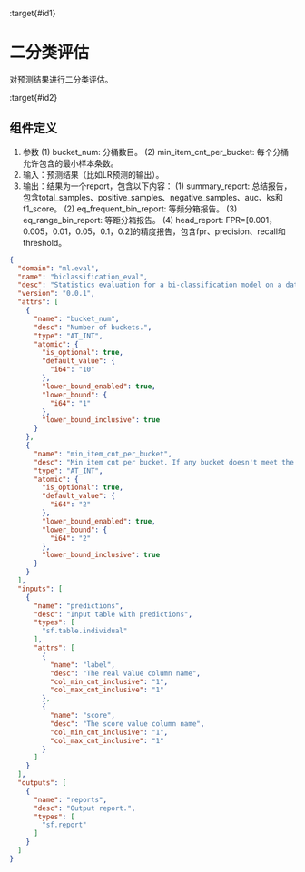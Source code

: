 :target{#id1}

# 二分类评估

对预测结果进行二分类评估。

:target{#id2}

## 组件定义

1. 参数
   (1) bucket\_num: 分桶数目。
   (2) min\_item\_cnt\_per\_bucket: 每个分桶允许包含的最小样本条数。
2. 输入：预测结果（比如LR预测的输出）。
3. 输出：结果为一个report，包含以下内容：
   (1) summary\_report: 总结报告，包含total\_samples、positive\_samples、negative\_samples、auc、ks和f1\_score。
   (2) eq\_frequent\_bin\_report: 等频分箱报告。
   (3) eq\_range\_bin\_report: 等距分箱报告。
   (4) head\_report: FPR=\[0.001，0.005，0.01，0.05，0.1，0.2]的精度报告，包含fpr、precision、recall和threshold。

```json
{
  "domain": "ml.eval",
  "name": "biclassification_eval",
  "desc": "Statistics evaluation for a bi-classification model on a dataset.\n1. summary_report: SummaryReport\n2. eq_frequent_bin_report: List[EqBinReport]\n3. eq_range_bin_report: List[EqBinReport]\n4. head_report: List[PrReport]\nreports for fpr = 0.001, 0.005, 0.01, 0.05, 0.1, 0.2",
  "version": "0.0.1",
  "attrs": [
    {
      "name": "bucket_num",
      "desc": "Number of buckets.",
      "type": "AT_INT",
      "atomic": {
        "is_optional": true,
        "default_value": {
          "i64": "10"
        },
        "lower_bound_enabled": true,
        "lower_bound": {
          "i64": "1"
        },
        "lower_bound_inclusive": true
      }
    },
    {
      "name": "min_item_cnt_per_bucket",
      "desc": "Min item cnt per bucket. If any bucket doesn't meet the requirement, error raises. For security reasons, we require this parameter to be at least 2.",
      "type": "AT_INT",
      "atomic": {
        "is_optional": true,
        "default_value": {
          "i64": "2"
        },
        "lower_bound_enabled": true,
        "lower_bound": {
          "i64": "2"
        },
        "lower_bound_inclusive": true
      }
    }
  ],
  "inputs": [
    {
      "name": "predictions",
      "desc": "Input table with predictions",
      "types": [
        "sf.table.individual"
      ],
      "attrs": [
        {
          "name": "label",
          "desc": "The real value column name",
          "col_min_cnt_inclusive": "1",
          "col_max_cnt_inclusive": "1"
        },
        {
          "name": "score",
          "desc": "The score value column name",
          "col_min_cnt_inclusive": "1",
          "col_max_cnt_inclusive": "1"
        }
      ]
    }
  ],
  "outputs": [
    {
      "name": "reports",
      "desc": "Output report.",
      "types": [
        "sf.report"
      ]
    }
  ]
}
```
